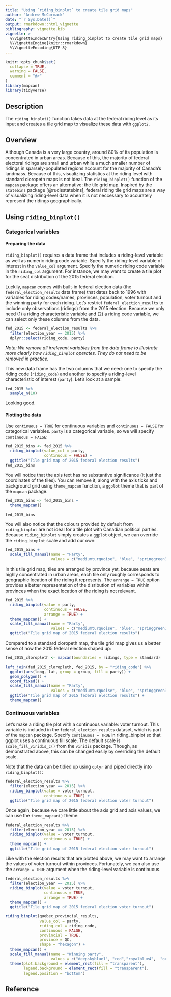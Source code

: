 ```yaml
---
title: "Using `riding_binplot` to create tile grid maps"
author: "Andrew McCormack"
date: "`r Sys.Date()`"
output: rmarkdown::html_vignette
bibliography: vignette.bib
vignette: >
  %\VignetteIndexEntry{Using riding_binplot to create tile grid maps}
  %\VignetteEngine{knitr::rmarkdown}
  %\VignetteEncoding{UTF-8}
---
```


```r
knitr::opts_chunk$set(
  collapse = TRUE,
  warning = FALSE,
  comment = "#>"
)
library(mapcan)
library(tidyverse)
```


## Description

The `riding_binplot()` function takes data at the federal riding level as its input and creates a tile grid map to visualize these data with `ggplot2`.

## Overview

Although Canada is a very large country, around 80% of its population is concentrated in urban areas. Because of this, the majority of federal electoral ridings are small and urban while a much smaller number of ridings in sparsely-populated regions account for the majority of Canada's landmass. Because of this, visualizing statistics at the riding level with standard cloropeth maps is not ideal. The `riding_binplot()` function of the `mapcan` package offers an alternative: the tile grid map. Inspired by the `statebins` package [@rudisstatebins], federal riding tile grid maps are a way of visualizing riding-level data when it is not neccessary to accurately represent the ridings geographically. 

## Using `riding_binplot()`

### Categorical variables

#### Preparing the data

`riding_binplot()` requires a data frame that includes a riding-level variable as well as numeric riding code variable. Specify the riding-level variable of interest in the `value_col` argument. Specify the numeric riding code variable in the `riding_col` argument. For instance, we may want to create a tile plot for the seat distribution of the 2015 federal election. 

Luckily, `mapcan` comes with built-in federal election data (the `federal_election_results` data frame) that dates back to 1996 with variables for riding codes/names, provinces, population, voter turnout and the winning party for each riding. Let's restrict `federal_election_results` to include only observations (ridings) from the 2015 election. Because we only need (1) a riding characteristic variable and (2) a riding code variable, we can select only these columns from the data.

```r
fed_2015 <- federal_election_results %>%
  filter(election_year == 2015) %>%
  dplyr::select(riding_code, party)
```

*Note: We remove all irrelevant variables from the data frame to illustrate more clearly how `riding_binplot` operates. They do not need to be removed in practice.*

This new data frame has the two columns that we need: one to specify the riding code (`riding_code`) and another to specify a riding-level characteristic of interest (`party`). Let's look at a sample:

```r
fed_2015 %>%
  sample_n(10)
```

Looking good.

#### Plotting the data 

Use `continuous = TRUE` for continuous variables and `continuous = FALSE` for categorical variables. `party` is a categorical variable, so we will specify `continuous = FALSE`:

```r
fed_2015_bins <- fed_2015 %>%
  riding_binplot(value_col = party, 
                 continuous = FALSE) +
  ggtitle("Tile grid map of 2015 federal election results")
fed_2015_bins
```

You will notice that the axis text has no substantive significance (it just the coordinates of the tiles). You can remove it, along with the axis ticks and background grid using `theme_mapcan` function, a `ggplot` theme that is part of the `mapcan` package.

```r
fed_2015_bins <- fed_2015_bins +
  theme_mapcan()

fed_2015_bins
```

You will also notice that the colours provided by default from `riding_binplot` are not ideal for a tile plot with Canadian political parties. Because `riding_binplot` simply creates a `ggplot` object, we can override the `riding_binplot` scale and add our own:  

```r
fed_2015_bins +
  scale_fill_manual(name = "Party",
                    values = c("mediumturquoise", "blue", "springgreen3", "red", "orange"))
```

In this tile grid map, tiles are arranged by province yet, because seats are highly concentrated in urban areas, each tile only roughly corresponds to geographic location of the riding it represents. The `arrange = TRUE` option provides a better representation of the disribution of variables within provinces when the exact location of the riding is not relevant.

```r
fed_2015 %>%
  riding_binplot(value = party, 
                 continuous = FALSE,
                 arrange = TRUE) + 
  theme_mapcan() + 
  scale_fill_manual(name = "Party",
                    values = c("mediumturquoise", "blue", "springgreen3", "red", "orange")) +
  ggtitle("Tile grid map of 2015 federal election results")
```

Compared to a standard cloropeth map, the tile grid map gives us a better sense of how the 2015 federal election shaped up:

```r
fed_2015_cloropleth <- mapcan(boundaries = ridings, type = standard)

left_join(fed_2015_cloropleth, fed_2015, by = "riding_code") %>%
  ggplot(aes(long, lat, group = group, fill = party)) +
  geom_polygon() + 
  coord_fixed() + 
  scale_fill_manual(name = "Party",
                    values = c("mediumturquoise", "blue", "springgreen3", "red", "orange")) +
  ggtitle("Tile grid map of 2015 federal election results") +
  theme_mapcan()
```


### Continuous variables

Let's make a riding tile plot with a continuous variable: voter turnout. This variable is included in the `federal_election_results` dataset, which is part of the `mapcan` package. Specify `continuous = TRUE` in riding_binplot so that ggplot uses a continuous fill scale. The default scale is `scale_fill_viridis_c()` from the `viridis` package. Though, as demonstrated above, this can be changed easily by overriding the default scale.

Note that the data can be tidied up using `dplyr` and piped directly into `riding_binplot()`:

```r
federal_election_results %>%
  filter(election_year == 2015) %>%
  riding_binplot(value = voter_turnout,
                 continuous = TRUE) +
  ggtitle("Tile grid map of 2015 federal election voter turnout")
```

Once again, because we care little about the axis grid and axis values, we can use the `theme_mapcan()` theme:

```r
federal_election_results %>%
  filter(election_year == 2015) %>%
  riding_binplot(value = voter_turnout,
                 continuous = TRUE) +
  theme_mapcan() +
  ggtitle("Tile grid map of 2015 federal election voter turnout")

```

Like with the election results that are plotted above, we may want to arrange the values of voter turnout within provinces. Fortunately, we can also use the `arrange = TRUE` argument when the riding-level variable is continuous. 
```r
federal_election_results %>%
  filter(election_year == 2015) %>%
  riding_binplot(value = voter_turnout,
                 continuous = TRUE,
                 arrange = TRUE) +
  theme_mapcan() +
  ggtitle("Tile grid map of 2015 federal election voter turnout")
```

```r
riding_binplot(quebec_provincial_results,
               value_col = party,
               riding_col = riding_code, 
               continuous = FALSE, 
               provincial = TRUE,
               province = QC,
               shape = "hexagon") +
  theme_mapcan() +
  scale_fill_manual(name = "Winning party", 
                    values = c("deepskyblue1", "red","royalblue4",  "orange")) +
  theme(plot.background = element_rect(fill = "transparent"),
        legend.background = element_rect(fill = "transparent"),
        legend.position = "bottom")
```


## Reference
